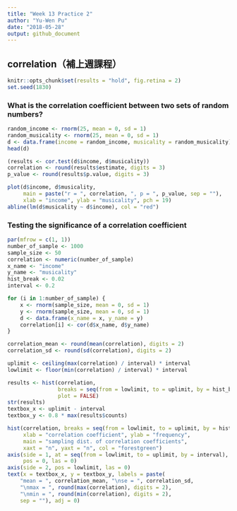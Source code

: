 ```yaml
---
title: "Week 13 Practice 2"
author: "Yu-Wen Pu"
date: "2018-05-28"
output: github_document
---
```


## correlation（補上週課程）

```r
knitr::opts_chunk$set(results = "hold", fig.retina = 2)
set.seed(1830)
```

### What is the correlation coefficient between two sets of random numbers?

```r
random_income <- rnorm(25, mean = 0, sd = 1)
random_musicality <- rnorm(25, mean = 0, sd = 1)
d <- data.frame(income = random_income, musicality = random_musicality)
head(d)
```

```r
(results <- cor.test(d$income, d$musicality))
correlation <- round(results$estimate, digits = 3)
p_value <- round(results$p.value, digits = 3)
```

```r
plot(d$income, d$musicality,
     main = paste("r = ", correlation, ", p = ", p_value, sep = ""),
     xlab = "income", ylab = "musicality", pch = 19)
abline(lm(d$musicality ~ d$income), col = "red")
```

### Testing the significance of a correlation coefficient

```r
par(mfrow = c(1, 1))
number_of_sample <- 1000
sample_size <- 50
correlation <- numeric(number_of_sample)
x_name <- "income"
y_name <- "musicality"
hist_break <- 0.02
interval <- 0.2

for (i in 1:number_of_sample) {
    x <- rnorm(sample_size, mean = 0, sd = 1)
    y <- rnorm(sample_size, mean = 0, sd = 1)
    d <- data.frame(x_name = x, y_name = y)
    correlation[i] <- cor(d$x_name, d$y_name)
}

correlation_mean <- round(mean(correlation), digits = 2)
correlation_sd <- round(sd(correlation), digits = 2)

uplimit <- ceiling(max(correlation) / interval) * interval
lowlimit <- floor(min(correlation) / interval) * interval

results <- hist(correlation,
                breaks = seq(from = lowlimit, to = uplimit, by = hist_break),
                plot = FALSE)
str(results)
textbox_x <- uplimit - interval
textbox_y <- 0.8 * max(results$counts)

hist(correlation, breaks = seq(from = lowlimit, to = uplimit, by = hist_break),
     xlab = "correlation coefficient", ylab = "frequency",
     main = "sampling dist. of correlation coefficients",
     xaxt = "n", yaxt = "n", col = "forestgreen")
axis(side = 1, at = seq(from = lowlimit, to = uplimit, by = interval),
     pos = 0, las = 0)
axis(side = 2, pos = lowlimit, las = 0)
text(x = textbox_x, y = textbox_y, labels = paste(
    "mean = ", correlation_mean, "\nse = ", correlation_sd,
    "\nmax = ", round(max(correlation), digits = 2),
    "\nmin = ", round(min(correlation), digits = 2),
    sep = ""), adj = 0)
```
